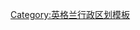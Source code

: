 {{Navbox
|name   = 英格蘭各郡行政區劃史
|title  = '''[[1998年]]至今[[英格蘭]]各[[英格蘭的郡|郡]]行政區劃史（地方沿革）'''
|titlebkg =
|state = {{{state|uncollapsed}}}
|style   =width:100%; text-align:center;
|image  =
| list1      = （B）[[貝德福德郡行政區劃史|貝德福德郡]]、[[伯克郡行政區劃史|伯克郡]]、[[布里斯托行政區劃史|布-{里}-斯-{zh-cn:托尔;zh-hk:托;zh-tw:托}-]]、[[白金漢郡行政區劃史|白金漢郡]]（C）[[劍橋郡行政區劃史|劍橋郡]]、[[柴郡行政區劃史|柴郡]]、[[康沃爾郡行政區劃史|康沃爾]]、[[坎布里亞郡行政區劃史|坎布里亞]]<br>（D）[[德比郡行政區劃史|-{zh-cn:德;zh-hk:打;zh-tw:打}-比郡]]、[[德文郡行政區劃史|德文]]、[[多塞特郡行政區劃史|多塞特]]、[[達勒姆郡行政區劃史|-{zh-cn:达勒姆;zh-hk:達勒姆;zh-tw:達拉謨}-郡]]（E）[[約克郡東瑞丁行政區劃史|約克郡-{zh-cn:东区;zh-hk:東瑞丁;zh-tw:東瑞丁}-]]、[[東薩塞克斯郡行政區劃史|東薩塞克斯]]、[[埃塞克斯郡行政區劃史|-{zh-cn:埃;zh-hk:埃;zh-tw:艾}-塞克斯]]<br>（G）[[格洛斯特郡行政區劃史|格洛斯特郡]]、[[大倫敦行政區劃史|大倫敦]]、[[大曼徹斯特郡行政區劃史|大曼徹斯特]]（H）[[漢普郡行政區劃史|漢普郡]]、[[赫里福德郡行政區劃史|赫里福德郡]]、[[赫特福德郡行政區劃史|赫特福德郡]]<br>（I）[[懷特島郡行政區劃史|懷特島]]（K）[[肯特郡行政區劃史|肯特]]（L）[[蘭開夏郡行政區劃史|蘭開夏]]、[[萊斯特郡行政區劃史|萊斯特郡]]、[[林肯郡行政區劃史|林肯郡]]、[[倫敦市行政區劃史|倫敦市]]（M）[[默西賽德郡行政區劃史|默西賽德]]<br>（N）[[諾福克郡行政區劃史|諾福克]]、[[北安普敦郡行政區劃史|北安普敦郡]]、[[諾森伯蘭郡行政區劃史|諾森伯蘭]]、[[北約克郡行政區劃史|北約克郡]]、[[諾丁漢郡行政區劃史|諾丁漢郡]]（O）[[牛津郡行政區劃史|牛津郡]]（R）[[拉特蘭行政區劃史|拉特蘭]]<br>（S）[[什羅普郡行政區劃史|什羅普郡]]、[[薩默塞特郡行政區劃史|薩默塞特]]、[[南約克郡行政區劃史|南約克郡]]、[[斯塔福德郡行政區劃史|斯塔福德郡]]、[[薩福克郡行政區劃史|薩福克]]、[[薩里郡行政區劃史|薩里]]（T）[[泰恩-威爾郡行政區劃史|泰恩-威爾]]<br>（W）[[沃里克郡行政區劃史|沃里克郡]]、[[西米德蘭茲郡行政區劃史|西米德蘭茲]]、[[西薩塞克斯郡行政區劃史|西薩塞克斯]]、[[西約克郡行政區劃史|西約克郡]]、[[威爾特郡行政區劃史|威爾特郡]]、[[伍斯特郡行政區劃史|伍斯特郡]]<small><br>另見：[[英格蘭行政區劃]]</small>
}}
<noinclude>
[[Category:英格蘭各郡行政區劃史| ]]
[[Category:英格兰行政区划模板]]
</noinclude>